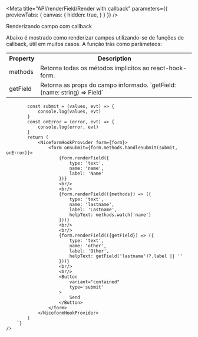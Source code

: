 
<Meta 
    title="API/renderField/Render with callback"
    parameters={{
        previewTabs: {
            canvas: {
                hidden: true,
            }
        }
    }}
/>

<div className="subheading min-letter-space">
    Renderizando campo com callback
</div>
<p>
    Abaixo é mostrado como renderizar campos utilizando-se de funções de callback, útil em muitos casos.
    A função trás como parâmeteos:
</p>
<table>
  <tr>
    <th>Property</th>
    <th>Description</th>
  </tr>
  <tr>
    <td>methods</td>
    <td>
        Retorna todas os métodos implicitos ao react-hook-form.
    </td>
  </tr>
  <tr>
    <td>getField</td>
    <td>
        Retorna as props do campo informado.
        `getField: (name: string) => Field`
    </td>
  </tr>
</table>
<div className='canvas-code'>
    <div className='wrap-code center'>
        <components.RenderWithCallbackExample/>
    </div>
    <Source
        language='tsx'
        dark
        format={true}
        code={`
            const form = useNiceForm()
    
            const submit = (values, evt) => {
                console.log(values, evt)
            }
            const onError = (error, evt) => {
                console.log(error, evt)
            }
            return (
                <NiceformHookProvider form={form}>
                    <form onSubmit={form.methods.handleSubmit(submit, onError)}>
                        {form.renderField({
                            type: 'text',
                            name: 'name',
                            label: 'Name'
                        })}
                        <br/>
                        <br/>
                        {form.renderField(({methods}) => ({
                            type: 'text',
                            name: 'lastname',
                            label: 'Lastname',
                            helpText: methods.watch('name')
                        }))}
                        <br/>
                        <br/>
                        {form.renderField(({getField}) => ({
                            type: 'text',
                            name: 'other',
                            label: 'Other',
                            helpText: getField('lastname')?.label || ''
                        }))}
                        <br/>
                        <br/>
                        <Button 
                            variant="contained"
                            type='submit'
                        >
                            Send
                        </Button>
                    </form>
                </NiceformHookProvider>
            )
        `}
    />
</div>